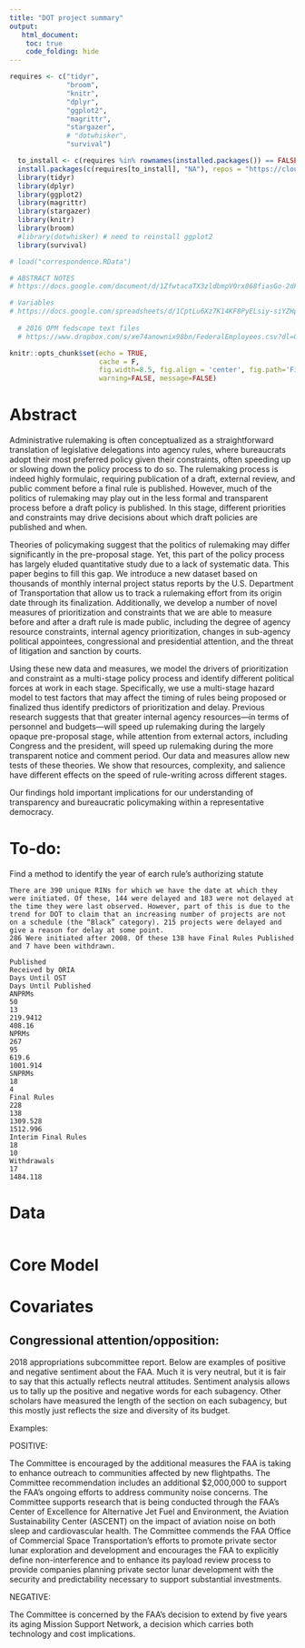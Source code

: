 ```yaml
---
title: "DOT project summary"
output: 
   html_document:
    toc: true
    code_folding: hide
---
```


```r
requires <- c("tidyr", 
              "broom", 
              "knitr", 
              "dplyr", 
              "ggplot2", 
              "magrittr", 
              "stargazer", 
              # "dotwhisker",
              "survival")

  to_install <- c(requires %in% rownames(installed.packages()) == FALSE)
  install.packages(c(requires[to_install], "NA"), repos = "https://cloud.r-project.org/" )
  library(tidyr)
  library(dplyr)
  library(ggplot2)
  library(magrittr)
  library(stargazer)
  library(knitr)
  library(broom)
  #library(dotwhisker) # need to reinstall ggplot2
  library(survival)

# load("correspondence.RData")

# ABSTRACT NOTES
# https://docs.google.com/document/d/1ZfwtacaTX3zldbmpV0rx868fiasGo-2dF3ZMkSWYk6s/edit?usp=sharing

# Variables
# https://docs.google.com/spreadsheets/d/1CptLu6Xz7K14KF8PyELsiy-siYZHpi5jjmS9hMyO1xM/edit?usp=sharing
  
  # 2016 OPM fedscope text files
  # https://www.dropbox.com/s/xe74anownix98bn/FederalEmployees.csv?dl=0
```

```r
knitr::opts_chunk$set(echo = TRUE, 
                      cache = F, 
                      fig.width=8.5, fig.align = 'center', fig.path='Figs/',
                      warning=FALSE, message=FALSE)
```

# Abstract

Administrative rulemaking is often conceptualized as a straightforward translation of legislative delegations into agency rules, where bureaucrats adopt their most preferred policy given their constraints, often speeding up or slowing down the policy process to do so. The rulemaking process is indeed highly formulaic, requiring publication of a draft, external review, and public comment before a final rule is published. However, much of the politics of rulemaking may play out in the less formal and transparent process before a draft policy is published. In this stage, different priorities and constraints may drive decisions about which draft policies are published and when.

Theories of policymaking suggest that the politics of rulemaking may differ significantly in the pre-proposal stage. Yet, this part of the policy process has largely eluded quantitative study due to a lack of systematic data. This paper begins to fill this gap. We introduce a new dataset based on thousands of monthly internal project status reports by the U.S. Department of Transportation that allow us to track a rulemaking effort from its origin date through its finalization.  Additionally, we develop a number of novel measures of prioritization and constraints that we are able to measure before and after a draft rule is made public,  including the degree of agency resource constraints, internal agency prioritization, changes in sub-agency political appointees, congressional and presidential attention, and the threat of litigation and sanction by courts.

Using these new data and measures, we model the drivers of prioritization and constraint as a multi-stage policy process and identify different political forces at work in each stage. Specifically, we use a multi-stage hazard model to test factors that may affect the timing of rules being proposed or finalized thus identify predictors of prioritization and delay. Previous research suggests that that greater internal agency resources—in terms of personnel and budgets—will speed up rulemaking during the largely opaque pre-proposal stage, while attention from external actors, including Congress and the president, will speed up rulemaking during the more transparent notice and comment period. Our data and measures allow new tests of these theories. We show that resources, complexity, and salience have different effects on the speed of rule-writing across different stages.

Our findings hold important implications for our understanding of transparency and bureaucratic policymaking within a representative democracy.

# To-do:

Find a method to identify the year of earch rule's authorizing statute

```asis
There are 390 unique RINs for which we have the date at which they were initiated. Of these, 144 were delayed and 183 were not delayed at the time they were last observed. However, part of this is due to the trend for DOT to claim that an increasing number of projects are not on a schedule (the “Black” category). 215 projects were delayed and give a reason for delay at some point.
286 Were initiated after 2008. Of these 138 have Final Rules Published and 7 have been withdrawn.

Published
Received by ORIA
Days Until OST
Days Until Published
ANPRMs
50
13
219.9412
408.16
NPRMs
267
95
619.6
1001.914
SNPRMs
18
4
Final Rules
228
138
1309.528
1512.996
Interim Final Rules
18
10
Withdrawals
17
1484.118
```


# Data
```r



```


# Core Model






# Covariates


## Congressional attention/opposition: 

2018 appropriations subcommittee report. Below are examples of positive and negative sentiment about the FAA. Much it is very neutral, but it is fair to say that this actually reflects neutral attitudes. Sentiment analysis allows us to tally up the positive and negative words for each subagency. Other scholars have measured the length of the section on each subagency, but this mostly just reflects the size and diversity of its budget.

Examples:

POSITIVE: 

The Committee is encouraged 
by the additional measures the FAA is taking to enhance 
outreach to communities affected by new flightpaths. The 
Committee recommendation includes an additional $2,000,000 to 
support the FAA's ongoing efforts to address community noise 
concerns.
The Committee supports 
research that is being conducted through the FAA's Center of 
Excellence for Alternative Jet Fuel and Environment, the 
Aviation Sustainability Center (ASCENT) on the impact of 
aviation noise on both sleep and cardiovascular health.
The Committee commends the FAA Office 
of Commercial Space Transportation's efforts to promote private 
sector lunar exploration and development and encourages the FAA 
to explicitly define non-interference and to enhance its 
payload review process to provide companies planning private 
sector lunar development with the security and predictability 
necessary to support substantial investments. 

NEGATIVE:

The Committee is concerned by the FAA's decision to 
extend by five years its aging Mission Support Network, a 
decision which carries both technology and cost implications. 

